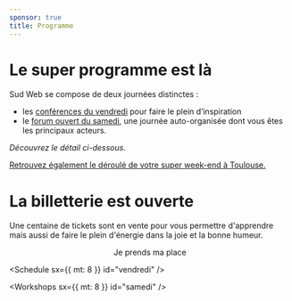 ```yaml
---
sponsor: true
title: Programme
---
```



  <Cadre>

# Le super programme est là

Sud Web se compose de deux journées distinctes :

- les [conférences du vendredi](#vendredi) pour faire le plein d’inspiration
- le [forum ouvert du samedi](#samedi), une journée auto-organisée dont vous
  êtes les principaux acteurs.

*Découvrez le détail ci-dessous.*

[Retrouvez également le déroulé de votre super week-end à Toulouse.](../les-deux-journees)

# La billetterie est ouverte

Une centaine de tickets sont en vente  pour vous permettre d'apprendre mais
aussi de faire le plein d'énergie dans la joie et la bonne humeur.

<center>
  <CTA to="/billetterie">Je prends ma place</CTA>
</center>

  </Cadre>

  <Schedule sx={{ mt: 8 }} id="vendredi" />

  <Workshops sx={{ mt: 8 }} id="samedi" />
